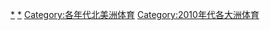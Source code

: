 {{CatRel|2000年代北美洲體育}}

[[Category:2010年代北美洲|*]] 
[[Category:2010年代體育|*]]
[[Category:各年代北美洲体育|Category:各年代北美洲体育]]
[[Category:2010年代各大洲体育|Category:2010年代各大洲体育]]